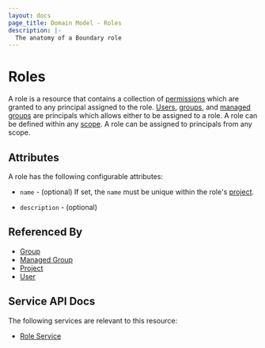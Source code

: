 ```yaml
---
layout: docs
page_title: Domain Model - Roles
description: |-
  The anatomy of a Boundary role
---
```


# Roles

A role is a resource
that contains a collection of [permissions][]
which are granted to any principal assigned to the role.
[Users][], [groups][], and [managed groups][] are principals
which allows either to be assigned to a role.
A role can be defined within any [scope][].
A role can be assigned to principals from any scope.

## Attributes

A role has the following configurable attributes:

- `name` - (optional)
  If set, the `name` must be unique within the role's [project][].

- `description` - (optional)

## Referenced By

- [Group][]
- [Managed Group][]
- [Project][]
- [User][]

[group]: /docs/concepts/domain-model/groups
[groups]: /docs/concepts/domain-model/groups
[managed group]: /docs/concepts/domain-model/managed-groups
[managed groups]: /docs/concepts/domain-model/managed-groups
[permissions]: /docs/concepts/security/permissions
[project]: /docs/concepts/domain-model/scopes#projects
[scope]: /docs/concepts/domain-model/scopes
[user]: /docs/concepts/domain-model/users
[users]: /docs/concepts/domain-model/users

## Service API Docs

The following services are relevant to this resource:

- [Role Service](/api-docs/role-service)
